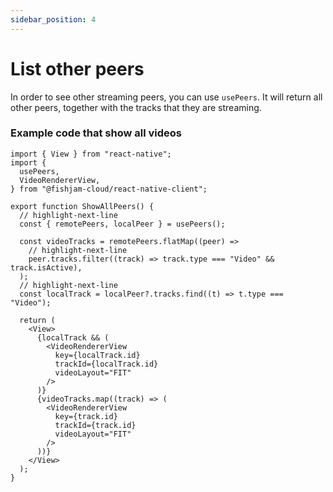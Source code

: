 ```yaml
---
sidebar_position: 4
---
```


# List other peers

In order to see other streaming peers, you can use `usePeers`. It will return all  
other peers, together with the tracks that they are streaming.

### Example code that show all videos

```tsx
import { View } from "react-native";
import {
  usePeers,
  VideoRendererView,
} from "@fishjam-cloud/react-native-client";

export function ShowAllPeers() {
  // highlight-next-line
  const { remotePeers, localPeer } = usePeers();

  const videoTracks = remotePeers.flatMap((peer) =>
    // highlight-next-line
    peer.tracks.filter((track) => track.type === "Video" && track.isActive),
  );
  // highlight-next-line
  const localTrack = localPeer?.tracks.find((t) => t.type === "Video");

  return (
    <View>
      {localTrack && (
        <VideoRendererView
          key={localTrack.id}
          trackId={localTrack.id}
          videoLayout="FIT"
        />
      )}
      {videoTracks.map((track) => (
        <VideoRendererView
          key={track.id}
          trackId={track.id}
          videoLayout="FIT"
        />
      ))}
    </View>
  );
}
```
